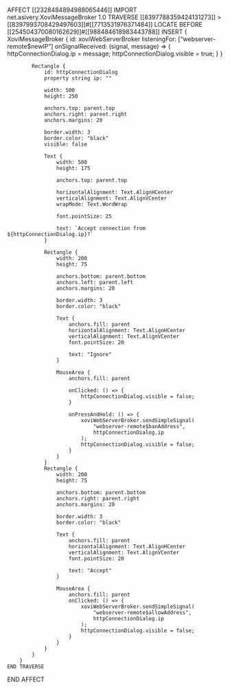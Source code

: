 AFFECT [[2328484894988065446]]
    IMPORT net.asivery.XoviMessageBroker 1.0
    TRAVERSE [[8397788359424131273]] > [[8397993708429497603]]#[[7713531976371484]]
        LOCATE BEFORE [[254504370080162629]]#[[988484618983443788]]
        INSERT {
            XoviMessageBroker {
                id: xoviWebServerBroker
                listeningFor: ["webserver-remote$newIP"]
                onSignalReceived: (signal, message) => {
                    httpConnectionDialog.ip = message;
                    httpConnectionDialog.visible = true;
                }
            }

            Rectangle {
                id: httpConnectionDialog
                property string ip: ""

                width: 500
                height: 250

                anchors.top: parent.top
                anchors.right: parent.right
                anchors.margins: 20

                border.width: 3
                border.color: "black"
                visible: false

                Text {
                    width: 500
                    height: 175

                    anchors.top: parent.top

                    horizontalAlignment: Text.AlignHCenter
                    verticalAlignment: Text.AlignVCenter
                    wrapMode: Text.WordWrap

                    font.pointSize: 25

                    text: `Accept connection from ${httpConnectionDialog.ip}?`
                }

                Rectangle {
                    width: 200
                    height: 75

                    anchors.bottom: parent.bottom
                    anchors.left: parent.left
                    anchors.margins: 20

                    border.width: 3
                    border.color: "black"

                    Text {
                        anchors.fill: parent
                        horizontalAlignment: Text.AlignHCenter
                        verticalAlignment: Text.AlignVCenter
                        font.pointSize: 20

                        text: "Ignore"
                    }

                    MouseArea {
                        anchors.fill: parent

                        onClicked: () => {
                            httpConnectionDialog.visible = false;
                        }

                        onPressAndHold: () => {
                            xoviWebServerBroker.sendSimpleSignal(
                                "webserver-remote$banAddress",
                                httpConnectionDialog.ip
                            );
                            httpConnectionDialog.visible = false;
                        }
                    }
                }
                Rectangle {
                    width: 200
                    height: 75

                    anchors.bottom: parent.bottom
                    anchors.right: parent.right
                    anchors.margins: 20

                    border.width: 3
                    border.color: "black"

                    Text {
                        anchors.fill: parent
                        horizontalAlignment: Text.AlignHCenter
                        verticalAlignment: Text.AlignVCenter
                        font.pointSize: 20

                        text: "Accept"
                    }

                    MouseArea {
                        anchors.fill: parent
                        onClicked: () => {
                            xoviWebServerBroker.sendSimpleSignal(
                                "webserver-remote$allowAddress",
                                httpConnectionDialog.ip
                            );
                            httpConnectionDialog.visible = false;
                        }
                    }
                }
            }
        }
    END TRAVERSE
END AFFECT
